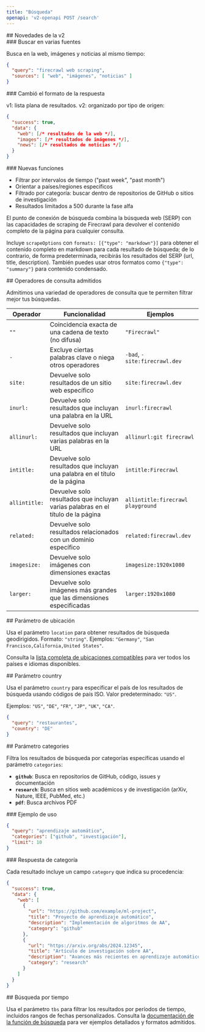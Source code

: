 ```yaml
---
title: "Búsqueda"
openapi: 'v2-openapi POST /search'
---
```


<div id="whats-new-in-v2">
  ## Novedades de la v2
</div>

<div id="search-multiple-sources">
  ### Buscar en varias fuentes
</div>

Busca en la web, imágenes y noticias al mismo tiempo:

```json
{
  "query": "firecrawl web scraping",
  "sources": [ "web", "imágenes", "noticias" ]
}
```


<div id="response-format-changed">
  ### Cambió el formato de la respuesta
</div>

v1: lista plana de resultados. v2: organizado por tipo de origen:

```json
{
  "success": true,
  "data": {
    "web": [/* resultados de la web */],
    "images": [/* resultados de imágenes */],
    "news": [/* resultados de noticias */]
  }
}
```


<div id="new-features">
  ### Nuevas funciones
</div>

- Filtrar por intervalos de tiempo ("past week", "past month")
- Orientar a países/regiones específicos
- Filtrado por categoría: buscar dentro de repositorios de GitHub o sitios de investigación
- Resultados limitados a 500 durante la fase alfa

El punto de conexión de búsqueda combina la búsqueda web (SERP) con las capacidades de scraping de Firecrawl para devolver el contenido completo de la página para cualquier consulta.

Incluye `scrapeOptions` con `formats: [{"type": "markdown"}]` para obtener el contenido completo en markdown para cada resultado de búsqueda; de lo contrario, de forma predeterminada, recibirás los resultados del SERP (url, title, description). También puedes usar otros formatos como `{"type": "summary"}` para contenido condensado.

<div id="supported-query-operators">
  ## Operadores de consulta admitidos
</div>

Admitimos una variedad de operadores de consulta que te permiten filtrar mejor tus búsquedas.

| Operador | Funcionalidad | Ejemplos |
---|-|-|
| `""` | Coincidencia exacta de una cadena de texto (no difusa) | `"Firecrawl"`
| `-` | Excluye ciertas palabras clave o niega otros operadores | `-bad`, `-site:firecrawl.dev`
| `site:` | Devuelve solo resultados de un sitio web específico | `site:firecrawl.dev`
| `inurl:` | Devuelve solo resultados que incluyan una palabra en la URL | `inurl:firecrawl`
| `allinurl:` | Devuelve solo resultados que incluyan varias palabras en la URL | `allinurl:git firecrawl`
| `intitle:` | Devuelve solo resultados que incluyan una palabra en el título de la página | `intitle:Firecrawl`
| `allintitle:` | Devuelve solo resultados que incluyan varias palabras en el título de la página | `allintitle:firecrawl playground`
| `related:` | Devuelve solo resultados relacionados con un dominio específico | `related:firecrawl.dev`
| `imagesize:` | Devuelve solo imágenes con dimensiones exactas | `imagesize:1920x1080`
| `larger:` | Devuelve solo imágenes más grandes que las dimensiones especificadas | `larger:1920x1080`

<div id="location-parameter">
  ## Parámetro de ubicación
</div>

Usa el parámetro `location` para obtener resultados de búsqueda geodirigidos. Formato: `"string"`. Ejemplos: `"Germany"`, `"San Francisco,California,United States"`.

Consulta la [lista completa de ubicaciones compatibles](https://firecrawl.dev/search_locations.json) para ver todos los países e idiomas disponibles.

<div id="country-parameter">
  ## Parámetro country
</div>

Usa el parámetro `country` para especificar el país de los resultados de búsqueda usando códigos de país ISO. Valor predeterminado: `"US"`.

Ejemplos: `"US"`, `"DE"`, `"FR"`, `"JP"`, `"UK"`, `"CA"`.

```json
{
  "query": "restaurantes",
  "country": "DE"
}
```


<div id="categories-parameter">
  ## Parámetro categories
</div>

Filtra los resultados de búsqueda por categorías específicas usando el parámetro `categories`:

- **`github`**: Busca en repositorios de GitHub, código, issues y documentación
- **`research`**: Busca en sitios web académicos y de investigación (arXiv, Nature, IEEE, PubMed, etc.)
- **`pdf`**: Busca archivos PDF

<div id="example-usage">
  ### Ejemplo de uso
</div>

```json
{
  "query": "aprendizaje automático",
  "categories": ["github", "investigación"],
  "limit": 10
}
```


<div id="category-response">
  ### Respuesta de categoría
</div>

Cada resultado incluye un campo `category` que indica su procedencia:

```json
{
  "success": true,
  "data": {
    "web": [
      {
        "url": "https://github.com/example/ml-project",
        "title": "Proyecto de aprendizaje automático",
        "description": "Implementación de algoritmos de AA",
        "category": "github"
      },
      {
        "url": "https://arxiv.org/abs/2024.12345",
        "title": "Artículo de investigación sobre AA",
        "description": "Avances más recientes en aprendizaje automático",
        "category": "research"
      }
    ]
  }
}
```


<div id="time-based-search">
  ## Búsqueda por tiempo
</div>

Usa el parámetro `tbs` para filtrar los resultados por períodos de tiempo, incluidos rangos de fechas personalizados. Consulta la [documentación de la función de búsqueda](https://docs.firecrawl.dev/features/search#time-based-search) para ver ejemplos detallados y formatos admitidos.